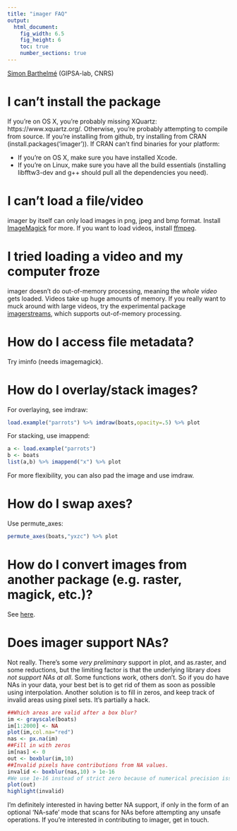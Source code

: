 ```yaml
---
title: "imager FAQ"
output:
  html_document:
    fig_width: 6.5
    fig_height: 6
    toc: true
    number_sections: true
---
```


[Simon Barthelmé](http://sites.google.com/site/simonbarthelme) (GIPSA-lab, CNRS)

# I can't install the package

If you're on OS X, you're probably missing XQuartz: https://www.xquartz.org/. 
Otherwise, you're probably attempting to compile from source. If you're installing from github, try installing from CRAN (install.packages('imager')).
If CRAN can't find binaries for your platform:

- If you're on OS X, make sure you have installed Xcode. 
- If you're on Linux, make sure you have all the build essentials (installing libfftw3-dev and g++ should pull all the dependencies you need). 

# I can't load a file/video 

imager by itself can only load images in png, jpeg and bmp format. Install [ImageMagick](http://www.imagemagick.org/script/binary-releases.php) for more. 
If you want to load videos, install [ffmpeg](http://ffmpeg.org/download.html). 

# I tried loading a video and my computer froze

imager doesn't do out-of-memory processing, meaning the *whole video* gets loaded. Videos take up huge amounts of memory. If you really want to muck around with large videos, try the experimental package [imagerstreams](https://github.com/dahtah/imagerstreams), which supports out-of-memory processing. 

# How do I access file metadata? 

Try iminfo (needs imagemagick).

# How do I overlay/stack images? 

For overlaying, see imdraw:

```r
load.example("parrots") %>% imdraw(boats,opacity=.5) %>% plot
```

For stacking, use imappend:

```r
a <- load.example("parrots")
b <- boats
list(a,b) %>% imappend("x") %>% plot
```

For more flexibility, you can also pad the image and use imdraw. 

# How do I swap axes? 

Use permute_axes:

```r
permute_axes(boats,"yxzc") %>% plot
```

# How do I convert images from another package (e.g. raster, magick, etc.)? 

See [here](other_packages.html). 

# Does imager support NAs? 

Not really. There's some *very preliminary* support in plot, and as.raster, and some reductions, but the limiting factor is that the underlying library *does not support NAs at all*. Some functions work, others don't. So if you do have NAs in your data, your best bet is to get rid of them as soon as possible using interpolation. Another solution is to fill in zeros, and keep track of invalid areas using pixel sets. It's partially a hack.

```r
##Which areas are valid after a box blur?
im <- grayscale(boats)
im[1:2000] <- NA
plot(im,col.na="red")
nas <- px.na(im)
##Fill in with zeros
im[nas] <- 0
out <- boxblur(im,10)
##Invalid pixels have contributions from NA values.
invalid <- boxblur(nas,10) > 1e-16
#We use 1e-16 instead of strict zero because of numerical precision issues
plot(out)
highlight(invalid)
```


I'm definitely interested in having better NA support, if only in the form of an optional 'NA-safe' mode that scans for NAs before attempting any unsafe operations. If you're interested in contributing to imager, get in touch. 

